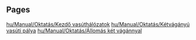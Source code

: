 
== Pages ==
[[hu/Manual/Oktatás/Kezdő vasúthálózatok]]
[[hu/Manual/Oktatás/Kétvágányú vasúti pálya]]
[[hu/Manual/Oktatás/Állomás két vágánnyal]]
